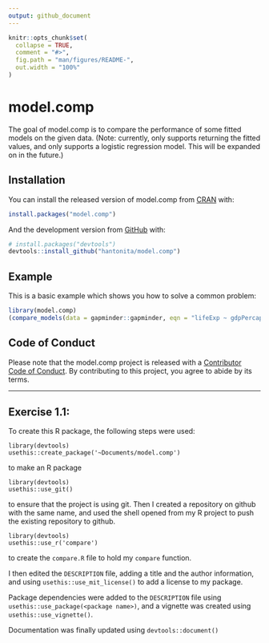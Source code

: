 ```yaml
---
output: github_document
---
```


<!-- README.md is generated from README.Rmd. Please edit that file -->

```r
knitr::opts_chunk$set(
  collapse = TRUE,
  comment = "#>",
  fig.path = "man/figures/README-",
  out.width = "100%"
)
```

# model.comp

<!-- badges: start -->
<!-- badges: end -->

The goal of model.comp is to compare the performance of some fitted models on the given data.
(Note: currently, only supports returning the fitted values, and only supports a logistic regression model. This will be expanded on in the future.)

## Installation

You can install the released version of model.comp from [CRAN](https://CRAN.R-project.org) with:

``` r
install.packages("model.comp")
```

And the development version from [GitHub](https://github.com/) with:

``` r
# install.packages("devtools")
devtools::install_github("hantonita/model.comp")
```
## Example

This is a basic example which shows you how to solve a common problem:

```r
library(model.comp)
(compare_models(data = gapminder::gapminder, eqn = "lifeExp ~ gdpPercap", models = c('logreg')))
```


## Code of Conduct

Please note that the model.comp project is released with a [Contributor Code of Conduct](https://contributor-covenant.org/version/2/0/CODE_OF_CONDUCT.html). By contributing to this project, you agree to abide by its terms.


----------------------------------------------------------------

## Exercise 1.1:
To create this R package, the following steps were used:
```
library(devtools)
usethis::create_package('~Documents/model.comp')
``` 
to make an R package

```
library(devtools)
usethis::use_git()
``` 
to ensure that the project is using git. Then I created a repository on github with the same name, and used the shell opened from my R project to push the existing repository to github.

```
library(devtools)
usethis::use_r('compare')
```
to create the `compare.R` file to hold my `compare` function.

I then edited the `DESCRIPTION` file, adding a title and the author information, and using `usethis::use_mit_license()` to add a license to my package.

Package dependencies were added to the `DESCRIPTION` file using `usethis::use_package(<package name>)`, and a vignette was created using `usethis::use_vignette()`.

Documentation was finally updated using `devtools::document()`

